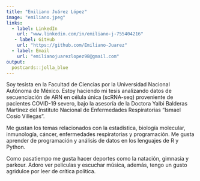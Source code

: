 ```yaml
---
title: "Emiliano Juárez López"
image: "emiliano.jpeg"
links:
  - label: LinkedIn
    url: "www.linkedin.com/in/emiliano-j-755404216"
   - label: GitHub
    url: "https://github.com/Emiliano-Juarez"
  - label: Email
    url: "emilianojuarezlopez98@gmail.com"
output:
  postcards::jolla_blue
---
```

 
Soy tesista en la Facultad de Ciencias por la Universidad Nacional Autónoma de México. Estoy haciendo mi tesis analizando datos de secuenciación de ARN en célula única (scRNA-seq) proveniente de pacientes COVID-19 severo, bajo la asesoría de la Doctora Yalbi Balderas Martínez del Instituto Nacional de Enfermedades Respiratorias "Ismael Cosío Villegas".

Me gustan los temas relacionados con la estadística, biología molecular, inmunología, cáncer, enfermedades respiratorias y programación. Me gusta aprender de programación y análisis de datos en los lenguajes de R y Python.

Como pasatiempo me gusta hacer deportes como la natación, gimnasia y parkour. Adoro ver películas y escuchar música, además, tengo un gusto agridulce por leer de crítica política.
